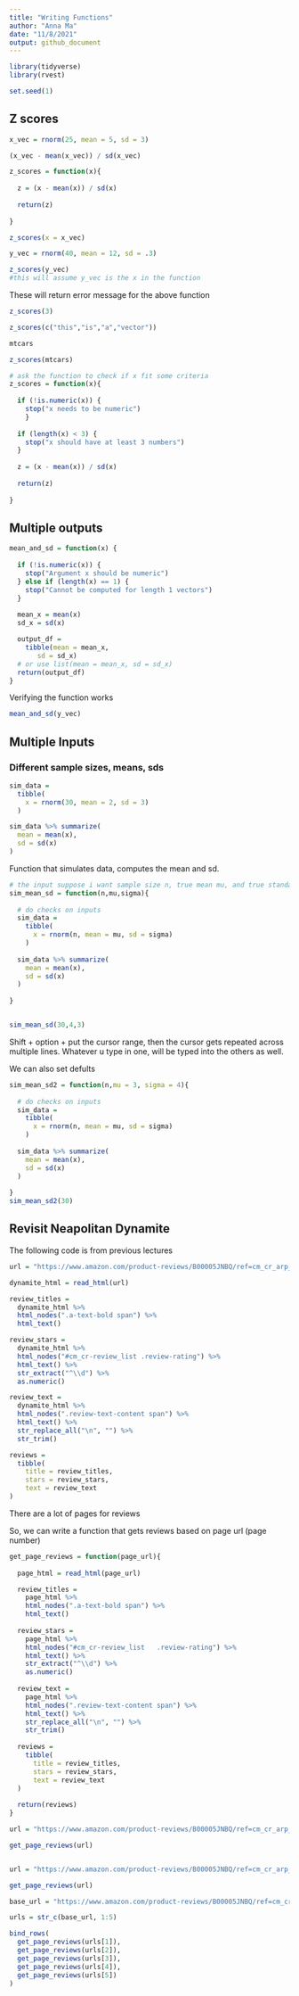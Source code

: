 ```yaml
---
title: "Writing Functions"
author: "Anna Ma"
date: "11/8/2021"
output: github_document
---
```


```r
library(tidyverse)
library(rvest)
```

```r
set.seed(1)
```

## Z scores

```r
x_vec = rnorm(25, mean = 5, sd = 3)

(x_vec - mean(x_vec)) / sd(x_vec)

z_scores = function(x){
  
  z = (x - mean(x)) / sd(x)
  
  return(z)
  
}

z_scores(x = x_vec)

y_vec = rnorm(40, mean = 12, sd = .3)

z_scores(y_vec)
#this will assume y_vec is the x in the function 
```

These will return error message for the above function

```r
z_scores(3)

z_scores(c("this","is","a","vector"))

mtcars

z_scores(mtcars)
```


```r
# ask the function to check if x fit some criteria
z_scores = function(x){
  
  if (!is.numeric(x)) {
    stop("x needs to be numeric") 
    }
  
  if (length(x) < 3) {
    stop("x should have at least 3 numbers")
  }
  
  z = (x - mean(x)) / sd(x)
  
  return(z)
  
}
```

## Multiple outputs

```r
mean_and_sd = function(x) {
  
  if (!is.numeric(x)) {
    stop("Argument x should be numeric")
  } else if (length(x) == 1) {
    stop("Cannot be computed for length 1 vectors")
  }
  
  mean_x = mean(x)
  sd_x = sd(x)

  output_df = 
    tibble(mean = mean_x, 
       sd = sd_x)
  # or use list(mean = mean_x, sd = sd_x)
  return(output_df)
}
```

Verifying the function works

```r
mean_and_sd(y_vec)
```

## Multiple Inputs
### Different sample sizes, means, sds

```r
sim_data = 
  tibble(
    x = rnorm(30, mean = 2, sd = 3)
  )

sim_data %>% summarize(
  mean = mean(x),
  sd = sd(x)
)
```

Function that simulates data, computes the mean and sd.

```r
# the input suppose i want sample size n, true mean mu, and true standard deviation sigma
sim_mean_sd = function(n,mu,sigma){
  
  # do checks on inputs
  sim_data = 
    tibble(
      x = rnorm(n, mean = mu, sd = sigma)
    )
  
  sim_data %>% summarize(
    mean = mean(x),
    sd = sd(x)
  )  
  
}


sim_mean_sd(30,4,3)
```

Shift + option + put the cursor range, then the cursor gets repeated across multiple lines. Whatever u type in one, will be typed into the others as well. 

We can also set defults
```r
sim_mean_sd2 = function(n,mu = 3, sigma = 4){
  
  # do checks on inputs
  sim_data = 
    tibble(
      x = rnorm(n, mean = mu, sd = sigma)
    )
  
  sim_data %>% summarize(
    mean = mean(x),
    sd = sd(x)
  )  
  
}
sim_mean_sd2(30)
```

## Revisit Neapolitan Dynamite
The following code is from previous lectures

```r
url = "https://www.amazon.com/product-reviews/B00005JNBQ/ref=cm_cr_arp_d_viewopt_rvwer?ie=UTF8&reviewerType=avp_only_reviews&sortBy=recent&pageNumber=1"

dynamite_html = read_html(url)

review_titles = 
  dynamite_html %>%
  html_nodes(".a-text-bold span") %>%
  html_text()

review_stars = 
  dynamite_html %>%
  html_nodes("#cm_cr-review_list .review-rating") %>%
  html_text() %>%
  str_extract("^\\d") %>%
  as.numeric()

review_text = 
  dynamite_html %>%
  html_nodes(".review-text-content span") %>%
  html_text() %>% 
  str_replace_all("\n", "") %>% 
  str_trim()

reviews = 
  tibble(
    title = review_titles,
    stars = review_stars,
    text = review_text
)
```

There are a lot of pages for reviews

So, we can write a function that gets reviews based on page url (page number)

```r
get_page_reviews = function(page_url){
  
  page_html = read_html(page_url)

  review_titles = 
    page_html %>%
    html_nodes(".a-text-bold span") %>%
    html_text()
  
  review_stars = 
    page_html %>%
    html_nodes("#cm_cr-review_list   .review-rating") %>%
    html_text() %>%
    str_extract("^\\d") %>%
    as.numeric()
  
  review_text = 
    page_html %>%
    html_nodes(".review-text-content span") %>%
    html_text() %>% 
    str_replace_all("\n", "") %>% 
    str_trim()
  
  reviews = 
    tibble(
      title = review_titles,
      stars = review_stars,
      text = review_text
  )
  
  return(reviews)
}

url = "https://www.amazon.com/product-reviews/B00005JNBQ/ref=cm_cr_arp_d_viewopt_rvwer?ie=UTF8&reviewerType=avp_only_reviews&sortBy=recent&pageNumber=1"

get_page_reviews(url)


url = "https://www.amazon.com/product-reviews/B00005JNBQ/ref=cm_cr_arp_d_viewopt_rvwer?ie=UTF8&reviewerType=avp_only_reviews&sortBy=recent&pageNumber=2"

get_page_reviews(url)
```

```r
base_url = "https://www.amazon.com/product-reviews/B00005JNBQ/ref=cm_cr_arp_d_viewopt_rvwer?ie=UTF8&reviewerType=avp_only_reviews&sortBy=recent&pageNumber="

urls = str_c(base_url, 1:5)

bind_rows(
  get_page_reviews(urls[1]),
  get_page_reviews(urls[2]),
  get_page_reviews(urls[3]),
  get_page_reviews(urls[4]),
  get_page_reviews(urls[5])
)
```

